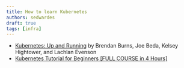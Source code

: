 ```yaml
---
title: How to learn Kubernetes
authors: sedwardes
draft: true
tags: [infra]
---
```




- [Kubernetes: Up and Running](https://www.oreilly.com/library/view/kubernetes-up-and/9781492046523/) by Brendan Burns, Joe Beda, Kelsey Hightower, and Lachlan Evenson
- [Kubernetes Tutorial for Beginners \[FULL COURSE in 4 Hours\]](https://youtu.be/X48VuDVv0do)